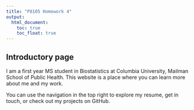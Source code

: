 ```yaml
---
title: "P8105 Homework 4"
output: 
  html_document:
    toc: true
    toc_float: true
---
```


## Introductory page

I am a first year MS student in Biostatistics at Columbia University, Mailman School of Public Health. This website is a place where you can learn more about me and my work.

You can use the navigation in the top right to explore my resume, get in touch, or check out my projects on GitHub.